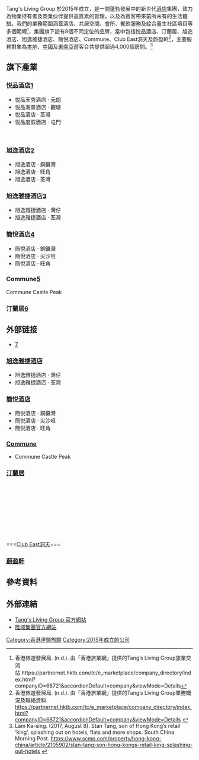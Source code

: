 {{NotChineseTitle|time=2021-01-28T18:11:00+00:00}}

{{Infobox company
| name        = Tang's Living Group
|company_logo   = {{Image background|#002b49|The_logo_of_Tang's_Living_Group.png}}
|company_slogan = 共創窩心旅程(Where Your Heart-warming Journey Begins) <ref>Tang’s Living Group. (n.d.). Tang’s Living Group Fact Sheet. https://www.tangsliving.com/files/photo_album_photo/attachment/11855/TL_Facesheet_TC(Oct20).pdf </ref>

| type        = [[私人公司|私營企業]]
| founder     = [[鄧耀昇|鄧耀昇]]
| area_served = [[香港|香港]]
| key_people  = [[鄧耀昇|鄧耀昇]] (CEO)
| revenue     = 
|industry       = [[酒店|酒店]]
|products       = 
| homepage    = {{url|https://www.tangsliving.com/}}
| owner       = [[陞域集團|陞域集團]]
| parent      = [[陞域集團|陞域集團]]
| foundation  = 2015
| location    = [[九龍|九龍]][[旺角|旺角]][[廣東道|廣東道]]1163號6樓
| locations   = 
}}
Tang's Living Group 於2015年成立，是一間蓬勃發展中的新世代[[酒店|酒店]]集團，致力為物業持有者及商業伙伴提供高質素的管理，以及為賓客帶來前所未有的生活體驗。我們的業務範圍涵蓋酒店、共居空間、會所、餐飲服務及綜合養生社區項目等多個範疇<ref>香港旅遊發展局. (n.d.). 由「香港旅業網」提供的Tang’s Living Group旅業交流站.https://partnernet.hktb.com/tc/e_marketplace/company_directory/index.html?companyID=68721&accordionDefault=company&viewMode=Details
</ref>，集團旗下設有8個不同定位的品牌，當中包括悦品酒店、汀蘭居、旭逸酒店、旭逸雅捷酒店、簡悦酒店、Commune、Club East洞天及蔚盈軒<ref>香港旅遊發展局. (n.d.). 由「香港旅業網」提供的Tang’s Living Group業務概況及聯絡資料. https://partnernet.hktb.com/tc/e_marketplace/company_directory/index.html?companyID=68721&accordionDefault=company&viewMode=Details {{Wayback|url=https://partnernet.hktb.com/tc/e_marketplace/company_directory/index.html?companyID=68721&accordionDefault=company&viewMode=Details |date=20210203025539 }}</ref>，主要服務對象為[[香港|本地]]、[[中國|中國]]及[[東南亞|東南亞]]遊客合共提供超過4,000個房間。<ref>Lam Ka-sing. (2017, August 8). Stan Tang, son of Hong Kong’s retail ‘king’, splashing out on hotels, flats and more shops. South China Morning Post. https://www.scmp.com/property/hong-kong-china/article/2105902/stan-tang-son-hong-kongs-retail-king-splashing-out-hotels {{Wayback|url=https://www.scmp.com/property/hong-kong-china/article/2105902/stan-tang-son-hong-kongs-retail-king-splashing-out-hotels |date=20211009011133 }}</ref>

==旗下產業==
===悦品酒店[https://www.hotelcozi.com/hotelcozi/zh-tw/home] {{Wayback|url=https://www.hotelcozi.com/hotelcozi/zh-tw/home |date=20210224172932 }}===
*悦品天秀酒店 ‧ 元朗
*悦品海景酒店 ‧ 觀塘
*悦品酒店 ‧ 荃灣
*悦品度假酒店 ‧ 屯門

<gallery mode=packed-overlay heights=150px>


</gallery><br/>

===旭逸酒店[https://www.hotelease.com.hk/hotelease/zh-tw/home] {{Wayback|url=https://www.hotelease.com.hk/hotelease/zh-tw/home |date=20210303213548 }}===
*旭逸酒店 ‧ 銅鑼灣
*旭逸酒店 ‧ 旺角
*旭逸酒店 ‧ 荃灣

===旭逸雅捷酒店[https://www.hotelease.com.hk/hotelease/zh-tw/home] {{Wayback|url=https://www.hotelease.com.hk/hotelease/zh-tw/home |date=20210303213548 }}===
*旭逸雅捷酒店 ‧ 灣仔
*旭逸雅捷酒店 ‧ 荃灣

===簡悅酒店[https://www.minimalhotels.com.hk/minimalhotels/zh-tw/home] {{Wayback|url=https://www.minimalhotels.com.hk/minimalhotels/zh-tw/home |date=20210127160259 }}===
*簡悅酒店 ‧ 銅鑼灣
*簡悅酒店 ‧ 尖沙咀
*簡悅酒店 ‧ 旺角

===Commune[https://www.commune.com.hk/castlepeak/zh-tw/home] {{Wayback|url=https://www.commune.com.hk/castlepeak/zh-tw/home |date=20210303201838 }}===
Commune Castle Peak

===汀蘭居[https://www.baybridgehongkong.com/baybridge/zh-tw/home] {{Wayback|url=https://www.baybridgehongkong.com/baybridge/zh-tw/home |date=20210227191934 }}===

==外部链接==
*[https://www.hotelease.com.hk/hotelease/zh-tw/home] {{Wayback|url=https://www.hotelease.com.hk/hotelease/zh-tw/home |date=20210303213548 }}

===[[旭逸雅捷酒店|旭逸雅捷酒店]]===
*旭逸雅捷酒店 ‧ 灣仔
*旭逸雅捷酒店 ‧ 荃灣

===[[簡悦酒店|簡悦酒店]]===
*簡悦酒店 ‧ 銅鑼灣
*簡悦酒店 ‧ 尖沙咀
*簡悦酒店 ‧ 旺角

===[[Commune|Commune]]===
*Commune Castle Peak

===[[汀蘭居|汀蘭居]]===
{{main|汀蘭居}}
{{multiple image
| align =left
| direction = horizonal
| footer_align =left
| image1 = The Bay Bridge (Hong Kong).jpg
| width1 = 200
| caption1 = 汀蘭居（向南海景）
| image2 =  The Bay Bridge.JPG 
| width2 = 200
| caption2 = 汀蘭居（正門向北）
}}
<br /><br /><br /><br /><br /><br /><br /><br /><br />
===[[Club_East洞天|Club East洞天]]===

===[[蔚盈軒|蔚盈軒]]===

==參考資料==
{{reflist}}

==外部連結==
*[https://www.tangsliving.com/ Tang's Living Group 官方網站] {{Wayback|url=https://www.tangsliving.com/ |date=20220419035833 }}
*[https://www.stangroup.com.hk/cht/home 陛域集團官方網站] {{Wayback|url=https://www.stangroup.com.hk/cht/home |date=20220301061712 }}



{{連鎖酒店}}
[[Category:香港連鎖旅館|Category:香港連鎖旅館]]
[[Category:2015年成立的公司|Category:2015年成立的公司]]